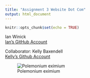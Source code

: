 ```yaml
---
title: "Assignment 3 Website Dot Com"
output: html_document
---
```


```r
knitr::opts_chunk$set(echo = TRUE)
```

Ian Winick  
[Ian's GitHub Account](https://github.com/ianwinick)

Collaborator: Kelly Baxendell  
[Kelly's Github Account](https://github.com/kelly-baxendell)

![Polemonium eximium](C:/Users/Ian/github/assignment-3-iaw27/skypilot.jpg)